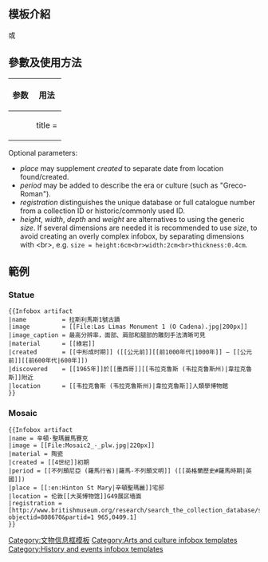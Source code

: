 <includeonly><!-- 在這裡加入模板的保護標識 --></includeonly><noinclude>{{Documentation subpage}}</noinclude>
<!-- 在本行下編輯模板說明 -->
== 模板介紹 ==
{{tl|文物信息框}} 或{{tl|Infobox artifact}}

== 參數及使用方法 ==
{| class="wikitable"
! 参数 !! 用法
|- valign="top"
| <pre>
{{文物信息框
<!-- Images -->
| title = <!--標題，默認為名稱-->
| image = <!--圖片-->
| image2 = <!--圖片-->
| image_caption = <!--圖片說明-->
<!-- Names and inscriptions -->
| original_name = <!--名稱、原始外文名稱-->
| translated = <!--譯文名稱-->
| writing = <!--文字，可適用於書法作品-->
<!--Descriptive data-->
| material = <!--材質-->
| size = <!--尺寸-->
| length = <!--長度-->
| width = <!--寬度-->
| height = <!--高度-->
| depth = <!--深度-->
| weight = <!--重量-->
| author = <!--作者-->
<!--Histories-->
| created = <!--文物誕生時所屬年代-->
| period = <!--文物誕生時所屬時期或古文明-->
<!--器物類適用-->
| type = <!--器型-->
| pattern = <!--紋飾-->
| inscription = <!--款識-->
<!-- 出土文物適用 -->
| discovered = <!--發掘時間-->
| place = <!--發掘地點-->
<!--館藏文物適用-->
| location = <!--現存地點-->
| id = <!--編號-->
| registration = <!--館藏檔案號-->
}}</pre>
| <pre>

The name given to the artifact. Defaults to article title. Multiple names can be separated by <br>.
A picture of the artifact. Size can vary and needs to be specified.
An optional second picture of the artifact. Size can vary and needs to be specified.
Description or notes for the picture.
The substance the artifact is made of.
Size of the artifact, if known.
Language and-or script of contingent inscriptions on the artifact, if known.
The date and location that the artifact was made, if known.
The date, location, and (re)discoverer of the artifact, if known.
Where the artifact has ended up now.
Identification code (numbers or letters) for the artifact, if known.

</pre>
|}

;Optional parameters:
* ''place'' may supplement ''created'' to separate date from location found/created.
* ''period'' may be added to describe the era or culture (such as "Greco-Roman").
* ''registration'' distinguishes the unique database or full catalogue number from a collection ID or historic/commonly used ID.
* ''height'', ''width'', ''depth'' and ''weight'' are alternatives to using the generic ''size''. If several dimensions are needed it is recommended to use ''size'', to avoid creating an overly complex infobox, by separating dimensions with <nowiki><br></nowiki>, e.g. <code><nowiki>size = height:6cm<br>width:2cm<br>thickness:0.4cm</nowiki></code>.

== 範例 ==
=== Statue ===

{{Infobox artifact
|name          = 拉斯利馬斯1號古蹟
|image         = [[Señor_de_las_limas_2.jpg|200px]]
|image_caption = 最高分辨率，面部、肩部和腿部的雕刻手法清晰可見
|material      = [[綠岩]]
|created       = [[中形成时期]] ([[公元前]][[前1000年代|1000年]] – [[公元前]][[前600年代|600年]])
|discovered    = [[1965年]]於[[墨西哥]][[韦拉克鲁斯 (韦拉克鲁斯州)|韋拉克魯斯]]附近
|location      = [[韦拉克鲁斯 (韦拉克鲁斯州)|韋拉克魯斯]]人類學博物館 
}}

<pre style="overflow:auto; margin:2em 0 0; padding-right:0">
{{Infobox artifact
|name          = 拉斯利馬斯1號古蹟
|image         = [[File:Las Limas Monument 1 (O Cadena).jpg|200px]]
|image_caption = 最高分辨率，面部、肩部和腿部的雕刻手法清晰可見
|material      = [[綠岩]]
|created       = [[中形成时期]] ([[公元前]][[前1000年代|1000年]] – [[公元前]][[前600年代|600年]])
|discovered    = [[1965年]]於[[墨西哥]][[韦拉克鲁斯 (韦拉克鲁斯州)|韋拉克魯斯]]附近
|location      = [[韦拉克鲁斯 (韦拉克鲁斯州)|韋拉克魯斯]]人類學博物館
}}
</pre>

{{brClear}}

===Mosaic===

{{Infobox artifact
|name = 辛頓·聖瑪麗馬賽克
|image = [[File:Mosaic2_-_plw.jpg|220px]]
|material = 陶瓷
|created = [[4世纪]]初期
|period = [[不列顛尼亞 (羅馬行省)|羅馬-不列顛文明]] ([[英格蘭歷史#羅馬時期|英國]])
|place = [[:en:Hinton St Mary|辛頓聖瑪麗]]宅邸
|location = 伦敦[[大英博物馆]]G49展区墙面
|registration = [http://www.britishmuseum.org/research/search_the_collection_database/search_object_details.aspx?objectid=808670&partid=1 965,0409.1]
}}

<pre style="overflow:auto; margin:2em 0 0; padding-right:0;">
{{Infobox artifact
|name = 辛頓·聖瑪麗馬賽克
|image = [[File:Mosaic2_-_plw.jpg|220px]]
|material = 陶瓷
|created = [[4世纪]]初期
|period = [[不列顛尼亞 (羅馬行省)|羅馬-不列顛文明]] ([[英格蘭歷史#羅馬時期|英國]])
|place = [[:en:Hinton St Mary|辛頓聖瑪麗]]宅邸
|location = 伦敦[[大英博物馆]]G49展区墙面
|registration = [http://www.britishmuseum.org/research/search_the_collection_database/search_object_details.aspx?objectid=808670&partid=1 965,0409.1]
}}
</pre><includeonly>
<!-- 本行下加入模板的分類 -->
[[Category:文物信息框模板]]
[[Category:Arts and culture infobox templates]]
[[Category:History and events infobox templates]]
</includeonly>
